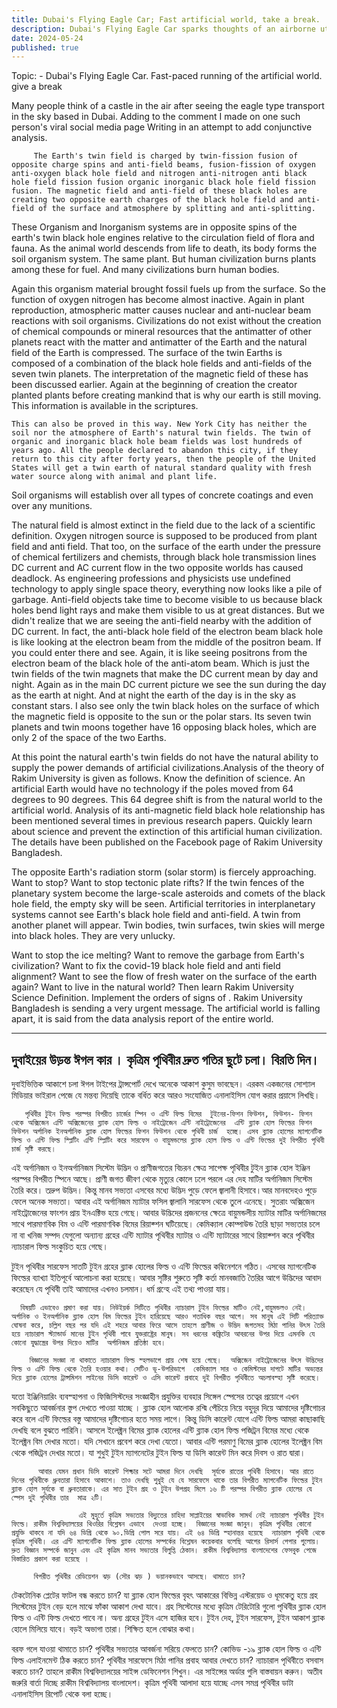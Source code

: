 ```yaml
---
title: Dubai's Flying Eagle Car; Fast artificial world, take a break.
description: Dubai's Flying Eagle Car sparks thoughts of an airborne utopia. Rakim University critiques modern science, highlighting the failure of quantum physics and the environmental damage caused by mismanagement of Earth’s twin fields
date: 2024-05-24
published: true
---
```


Topic: - Dubai's Flying Eagle Car. Fast-paced running of the artificial world. give a break

Many people think of a castle in the air after seeing the eagle type transport in the sky based in Dubai. Adding to the comment I made on one such person's viral social media page
Writing in an attempt to add conjunctive analysis.

         The Earth's twin field is charged by twin-fission fusion of opposite charge spins and anti-field beams, fusion-fission of oxygen anti-oxygen black hole field and nitrogen anti-nitrogen anti black hole field fission fusion organic inorganic black hole field fission fusion. The magnetic field and anti-field of these black holes are creating two opposite earth charges of the black hole field and anti-field of the surface and atmosphere by splitting and anti-splitting.

These Organism and Inorganism systems are in opposite spins of the earth's twin black hole engines relative to the circulation field of flora and fauna. As the animal world descends from life to death, its body forms the soil organism system. The same plant. But human civilization burns plants among these for fuel. And many civilizations burn human bodies.

Again this organism material brought fossil fuels up from the surface. So the function of oxygen nitrogen has become almost inactive. Again in plant reproduction, atmospheric matter causes nuclear and anti-nuclear beam reactions with soil organisms. Civilizations do not exist without the creation of chemical compounds or mineral resources that the antimatter of other planets react with the matter and antimatter of the Earth and the natural field of the Earth is compressed.
The surface of the twin Earths is composed of a combination of the black hole fields and anti-fields of the seven twin planets. The interpretation of the magnetic field of these has been discussed earlier. Again at the beginning of creation the creator planted plants before creating mankind that is why our earth is still moving. This information is available in the scriptures.

    This can also be proved in this way. New York City has neither the soil nor the atmosphere of Earth's natural twin fields. The twin of organic and inorganic black hole beam fields was lost hundreds of years ago. All the people declared to abandon this city, if they return to this city after forty years, then the people of the United States will get a twin earth of natural standard quality with fresh water source along with animal and plant life.
Soil organisms will establish over all types of concrete coatings and even over any munitions.

The natural field is almost extinct in the field due to the lack of a scientific definition.  Oxygen nitrogen source is supposed to be produced from plant field and anti field. That too, on the surface of the earth under the pressure of chemical fertilizers and chemists, through black hole transmission lines DC current and AC current flow in the two opposite worlds has caused deadlock.
As engineering professions and physicists use undefined technology to apply single space theory, everything now looks like a pile of garbage. Anti-field objects take time to become visible to us because black holes bend light rays and make them visible to us at great distances.  But we didn't realize that we are seeing the anti-field nearby with the addition of DC current.
    In fact, the anti-black hole field of the electron beam black hole is like looking at the electron beam from the middle of the positron beam. If you could enter there and see. Again, it is like seeing positrons from the electron beam of the black hole of the anti-atom beam. Which is just the twin fields of the twin magnets that make the DC current mean by day and night.
  Again as in the main DC current picture we see the sun during the day as the earth at night. And at night the earth of the day is in the sky as constant stars. I also see only the twin black holes on the surface of which the magnetic field is opposite to the sun or the polar stars. Its seven twin planets and twin moons together have 16 opposing black holes, which are only 2 of the space of the two Earths.

At this point the natural earth's twin fields do not have the natural ability to supply the power demands of artificial civilizations.Analysis of the theory of Rakim University is given as follows.  Know the definition of science. An artificial Earth would have no technology if the poles moved from 64 degrees to 90 degrees. This 64 degree shift is from the natural world to the artificial world. Analysis of its anti-magnetic field black hole relationship has been mentioned several times in previous research papers. Quickly learn about science and prevent the extinction of this artificial human civilization. The details have been published on the Facebook page of Rakim University Bangladesh.

The opposite Earth's radiation storm (solar storm) is fiercely approaching. Want to stop?
Want to stop tectonic plate rifts? If the twin fences of the planetary system become the large-scale asteroids and comets of the black hole field, the empty sky will be seen. Artificial territories in interplanetary systems cannot see Earth's black hole field and anti-field. A twin from another planet will appear. Twin bodies, twin surfaces, twin skies will merge into black holes.  They are very unlucky.

Want to stop the ice melting? Want to remove the garbage from Earth's civilization? Want to fix the covid-19 black hole field and anti field alignment? Want to see the flow of fresh water on the surface of the earth again? Want to live in the natural world? Then learn Rakim University Science Definition.  Implement the orders of signs of . Rakim University Bangladesh is sending a very urgent message.
The artificial world is falling apart, it is said from the data analysis report of the entire world.

---

## দুবাইয়ের উড়ন্ত ঈগল কার । কৃত্রিম পৃথিবীর দ্রুত গতির ছুটে চলা। বিরতি দিন।

দুবাইভিত্তিক আকাশে চলা ঈগল টাইপের  ট্রান্সপোর্ট দেখে অনেকে আকাশ কুসুম ভাবছেন। এরকম একজনের সোশ‍্যাল মিডিয়ার ভাইরাল পেজে যে মন্তব‍্য দিয়েছি তাকে বর্ধিত করে আরও
সংযোজিত এনালাইসিস যোগ করার প্রয়াসে লিখছি।

       পৃথিবীর টুইন ফিল্ড পরস্পর বিপরীত চার্জের স্পিন ও এন্টি ফিল্ড বিমের  টুইনের-ফিশন ফিউশন, ফিউশন- ফিশন থেকে অক্সিজেন এন্টি অক্সিজেনের ব্ল‍্যাক হোল ফিল্ড ও নাইট্রোজেন এন্টি নাইট্রোজেনের  এন্টি ব্ল‍্যাক হোল ফিল্ডের ফিশন ফিউশন অর্গানিক ইনঅর্গানিক ব্ল‍্যাক হোল ফিল্ডের ফিশন ফিউশন থেকে পৃথিবী চার্জ  হচ্ছে। এসব ব্ল‍্যাক হোলের ম‍্যাগনেটিক ফিল্ড ও এন্টি ফিল্ড স্প্লিটিং এন্টি স্প্লিটিং করে সারফেস ও বায়ুমন্ডলের ব্ল‍্যাক হোল ফিল্ড ও এন্টি ফিল্ডের দুই বিপরীত পৃথিবী চার্জ সৃষ্টি করছে।

   এই অর্গানিজম ও ইনঅর্গানিজম সিস্টেম উদ্ভিদ ও প্রাণীজগতের বিচরন ক্ষেত্র সাপেক্ষ পৃথিবীর টুইন ব্ল‍্যাক হোল ইঞ্জিন পরস্পর বিপরীত স্পিনে আছে। প্রাণী জগত জীবণ থেকে মৃত‍্যুর কোলে ঢলে পরলে এর দেহ মাটির অর্গানিজম সিস্টেম তৈরি করে। তদ্রুপ উদ্ভিদ। কিন্তু মানব সভ‍্যতা এসবের মধ‍্যে উদ্ভিদ পুড়ে ফেলে জ্বালানী হিসাবে।আর মানবদেহও পুড়ে  ফেলে অনেক সভ‍্যতা।
আবার এই অর্গানিজম ম‍্যাটার ফসিল জ্বালানি সারফেস থেকে তুলে এনেছে। সুতরাং অক্সিজেন নাইট্রোজেনের ফাংশন প্রায় ইনএক্টিভ হয়ে গেছে। আবার উদ্ভিদের প্রজননের ক্ষেত্রে বায়ুমন্ডলীয় ম‍্যাটার মাটির অর্গানিজমের সাথে পারমাণবিক বিম ও এন্টি পারমাণবিক বিমের রিয়াক্শন ঘটিয়েছে। কেমিক‍্যাল কোম্পাউন্ড তৈরি ছাড়া সভ‍্যতার চলে না বা খনিজ সম্পদ যেগুলো অন‍্যান‍্য গ্রহের এন্টি ম‍্যাটার পৃথিবীর ম‍্যাটার ও এন্টি ম‍্যাটারের সাথে রিয়াক্শন করে পৃথিবীর ন‍্যাচারাল ফিল্ড সংকুচিত হয়ে গেছে।

টুইন পৃথিবীর সারফেস সাতটি টুইন  গ্রহের ব্ল‍্যাক হোলের ফিল্ড ও এন্টি ফিল্ডের কম্বিনেশনে গঠিত। এসবের ম‍্যাগনেটিক ফিল্ডের ব‍্যাখ‍্যা ইতিপূর্বে আলোচনা করা হয়েছে। আবার  সৃষ্টির শুরুতে সৃষ্টি কর্তা মানবজাতি তৈরির আগে উদ্ভিদের আবাদ করেছেন যে পৃথিবী তাই আমাদের এখনও চলমান। ধর্ম গ্রন্হে এই তথ‍্য  পাওয়া যায়।

      বিষয়টি এভাবেও প্রমাণ করা যায়। নিউইয়র্ক সিটিতে পৃথিবীর ন‍্যাচারাল টুইন ফিল্ডের মাটিও নেই,বায়ুমন্ডলও নেই। অর্গানিক ও ইনঅর্গানিক ব্ল‍্যাক হোল বিম ফিল্ডের টুইন হারিয়েছে আরও শতাধিক বছর আগে। সব মানুষ এই সিটি পরিত‍্যাক্ত ঘোষনা করে, চল্লিশ বছর পর যদি এই শহরে আবার ফিরে আসে তাহলে প্রাণীজ ও উদ্ভিদ জগতসহ মিঠা পানির উৎস তৈরি হয়ে ন‍্যাচারাল স্ট‍্যান্ডার্ড মানের টুইন পৃথিবী পাবে যুক্তরাষ্ট্রের মানুষ। সব ধরনের কঙ্ক্রিটের আবরনের উপর দিয়ে এমনকি যে কোনো যুদ্ধাস্ত্রের উপর দিয়েও মাটির  অর্গানিজম প্রতিষ্ঠা হবে।

        বিজ্ঞানের সংজ্ঞা না থাকাতে ন‍্যাচারাল ফিল্ড স্হলভাগে প্রায় শেষ হয়ে গেছে।  অক্সিজেন নাইট্রোজেনের উৎস উদ্ভিদের ফিল্ড ও এন্টি ফিল্ড থেকে তৈরি হওয়ার কথা। সেটিও ভূ-উপরিভাগে  কেমিক‍্যাল সার ও কেমিস্টদের দাপটে মাটির অভ‍্যন্তর দিয়ে ব্ল‍্যাক হোলের ট্রান্সমিশন লাইনের ডিসি কারেন্ট ও এসি কারেন্ট প্রবাহে দুই বিপরীত পৃথিবীতে অচলাবস্হা সৃষ্টি করেছে।
   যতো ইঞ্জিনিয়ারিং ব‍্যবস্হাপনা ও ফিজিসিস্টদের সংজ্ঞাহীন প্রযুক্তির ব‍্যবহার সিঙ্গেল স্পেসের তত্বের প্রয়োগে এখন সবকিছুতে আবর্জনার স্তুপ দেখতে পাওয়া যাচ্ছে । ব্ল‍্যাক হোল আলোক রশ্মি পেঁচিয়ে  নিয়ে বহুদূর দিয়ে আমাদের দৃষ্টিগোচর করে বলে এন্টি ফিল্ডের বস্তু আমাদের দৃষ্টিগোচর হতে সময় লাগে।  কিন্তু ডিসি কারেন্ট যোগে এন্টি ফিল্ড আমরা কাছাকাছি দেখছি বলে বুঝতে পারিনি।
        আসলে ইলেক্ট্রন বিমের ব্ল‍্যাক হোলের এন্টি ব্ল‍্যাক হোল ফিল্ড পজিট্রন বিমের মধ‍্যে থেকে ইলেক্ট্রন বিম দেখার মতো। যদি সেখানে প্রবেশ করে দেখা যেতো। আবার এন্টি পরমাণু বিমের ব্ল‍্যাক হোলের ইলেক্ট্রন বিম থেকে পজিট্রন দেখার মতো। যা শুধুই  টুইন ম‍্যাগনেটের টুইন ফিল্ড যা ডিসি কারেন্ট মিন করে দিবস ও রাত দ্বারা।

          আবার যেমন প্রধান ডিসি কারেন্ট পিক্চার সটে আমরা দিনে দেখছি  সূর্যকে রাতের পৃথিবী হিসাবে। আর রাতে দিনের পৃথিবীকে ধ্রুবতারা হিসাবে আকাশে। তাও দেখছি শুধুই যে যে সারফেসে থাকে তার বিপরীত ম‍্যাগনেটিক ফিল্ডের টুইন ব্ল‍্যাক হোল সূর্যকে বা ধ্রুবতারাকে। এর সাত টুইন গ্রহ ও টুইন উপগ্রহ মিলে ১৬ টি পরস্পর বিপরীত ব্ল‍্যাক হোলের যে স্পেস দুই পৃথিবীর তার  মাত্র ২টি।

                   এই মুহুর্তে কৃত্রিম সভ‍্যতার বিদ‍্যুতের চাহিদা সাপ্লাইয়ের স্বাভাবিক সামর্থ নেই ন‍্যাচারাল পৃথিবীর টুইন ফিল্ডে। রাকীম বিশ্ববিদ্যালয়ের থিওরির বিশ্লেষন এভাবে  দেওয়া হচ্ছে।  বিজ্ঞানের সংজ্ঞা জানুন। কৃত্রিম পৃথিবীর কোনো প্রযুক্তি থাকবে না যদি ৬৪ ডিগ্রি থেকে ৯০.ডিগ্রি পোল সরে যায়। এই ৬৪ ডিগ্রি স্হানান্তর হয়েছে  ন‍্যাচারাল পৃথিবী থেকে কৃত্রিম পৃথিবী। এর এন্টি ম‍্যাগনেটিক ফিল্ড ব্ল‍্যাক হোলের সম্পর্কের বিশ্লেষন কয়েকবার বলেছি আগের রিসার্স পেপার গুলোয়। দ্রুত বিজ্ঞান সম্পর্কে জানুন এবং এই কৃত্রিম মানব সভ‍্যতার বিলুপ্তি ঠেকান। রাকীম বিশ্ববিদ্যালয় বাংলাদেশের ফেসবুক পেজে বিস্তারিত প্রকাশ করা হয়েছে ।

         বিপরীত পৃথিবীর রেডিয়েশন ঝড় (সৌর ঝড় ) ভয়ানকভাবে আসছে। থামাতে চান?
টেকটোনিক প্লেটের ফাটল বন্ধ করতে চান? যা ব্ল‍্যাক হোল ফিল্ডের বৃহৎ আকারের বিভিন্ন এস্টরয়েড ও ধূমকেতু হয়ে গ্রহ সিস্টেমের টুইন বেড় হলে মাঝে ফাঁকা আকাশ দেখা যাবে। গ্রহ সিস্টেমের মধ‍্যে কৃত্রিম টেরিটোরি গুলো পৃথিবীর ব্ল‍্যাক হোল ফিল্ড ও এন্টি ফিল্ড দেখতে  পাবে না। অন‍্য গ্রহের টুইন এসে হাজির হবে। টুইন দেহ, টুইন  সারফেস, টুইন আকাশ ব্ল‍্যাক হোলে মিলিয়ে যাবে।  বড়ই অভাগা তারা। শিক্ষিত হলে বোঝার কথা।
 
বরফ গলে যাওয়া থামাতে চান? পৃথিবীর সভ‍্যতার আবর্জনা সরিয়ে ফেলতে চান? কোভিড -১৯ ব্ল‍্যাক হোল ফিল্ড ও এন্টি ফিল্ড এলাইনমেন্ট ঠিক করতে চান? পৃথিবীর সারফেসে মিঠা পানির প্রবাহ আবার দেখতে চান? ন‍্যাচারাল পৃথিবীতে বসবাস করতে চান? তাহলে রাকীম বিশ্ববিদ্যালয়ের সাইন্স ডেফিনেশন শিখুন।  এর সাইন্সের অর্ডার গুলি বাস্তবায়ন করুন। অতীব জরুরি বার্তা দিচ্ছে রাকীম বিশ্ববিদ্যালয় বাংলাদেশ।
কৃত্রিম পৃথিবী আলাদা হয়ে যাচ্ছে এসব সমগ্র পৃথিবীর ডাটা এনালাইসিস রিপোর্ট থেকে বলা হচ্ছে।
